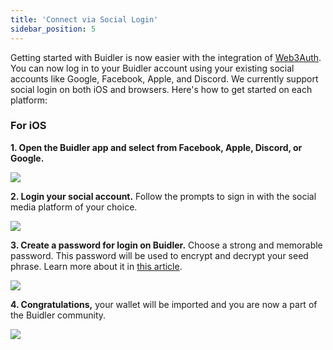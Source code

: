 ```yaml
---
title: 'Connect via Social Login'
sidebar_position: 5
---
```



Getting started with Buidler is now easier with the integration of [Web3Auth](https://web3auth.io/). You can now log in to your Buidler account using your existing social accounts like Google, Facebook, Apple, and Discord.
We currently support social login on both iOS and browsers. Here's how to get started on each platform:

### For iOS

**1. Open the Buidler app and select from Facebook, Apple, Discord, or Google.**

<div class="mobile-screenshot">

![](../../static/img/using-buidler/connect-socials/login-mobile.png)

</div>


**2. Login your social account.** Follow the prompts to sign in with the social media platform of your choice.

![](../../static/img/using-buidler/connect-socials/login-discord-mobile.png)

    
**3. Create a password for login on Buidler.** Choose a strong and memorable password. This password will be used to encrypt and decrypt your seed phrase. Learn more about it in [this article](https://docs.buidler.app/docs/blog/how-buidler-store-your-password).    

<div class="mobile-screenshot">

![](../../static/img/using-buidler/connect-socials/login-create-password-mobile.png)

</div>

**4. Congratulations,** your wallet will be imported and you are now a part of the Buidler community.

<div class="mobile-screenshot">

![](../../static/img/using-buidler/connect-socials/login-social-success-mobile.png)

</div>
